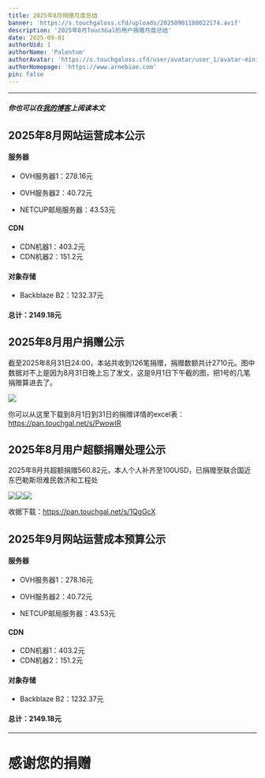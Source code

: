```yaml
---
title: 2025年8月捐赠月度总结
banner: 'https://s.touchgaloss.cfd/uploads/20250901180022174.avif'
description: '2025年8月TouchGal的用户捐赠月度总结'
date: 2025-09-01
authorUid: 1
authorName: 'Palentum'
authorAvatar: 'https://s.touchgaloss.cfd/user/avatar/user_1/avatar-mini.avif'
authorHomepage: 'https://www.arnebiae.com'
pin: false
---
```


---

##### 你也可以在[我的博客](https://www.arnebiae.com/p/202508dona/)上阅读本文

## 2025年8月网站运营成本公示

#### 服务器

- OVH服务器1：278.16元

- OVH服务器2：40.72元

- NETCUP邮局服务器：43.53元

#### CDN

- CDN机器1：403.2元
- CDN机器2：151.2元

#### 对象存储

- Backblaze B2：1232.37元

#### 总计：2149.18元

## 2025年8月用户捐赠公示

截至2025年8月31日24:00，本站共收到126笔捐赠，捐赠数额共计2710元。图中数据对不上是因为8月31日晚上忘了发文，这是9月1日下午截的图，把1号的几笔捐赠算进去了。

![](https://s.touchgaloss.cfd/uploads/20250901180129694.avif)

你可以从这里下载到8月1日到31日的捐赠详情的excel表：https://pan.touchgal.net/s/PwowIR

## 2025年8月用户超额捐赠处理公示

2025年8月共超额捐赠560.82元，本人个人补齐至100USD，已捐赠至联合国近东巴勒斯坦难民救济和工程处

![](https://s.touchgaloss.cfd/uploads/20250901180142737.avif)![](https://s.touchgaloss.cfd/uploads/20250901180157564.avif)![](https://s.touchgaloss.cfd/uploads/20250901180207793.avif)

收据下载：https://pan.touchgal.net/s/1QgGcX

## 2025年9月网站运营成本预算公示

#### 服务器

- OVH服务器1：278.16元

- OVH服务器2：40.72元

- NETCUP邮局服务器：43.53元

#### CDN

- CDN机器1：403.2元
- CDN机器2：151.2元

#### 对象存储

- Backblaze B2：1232.37元

#### 总计：2149.18元

---

# 感谢您的捐赠
